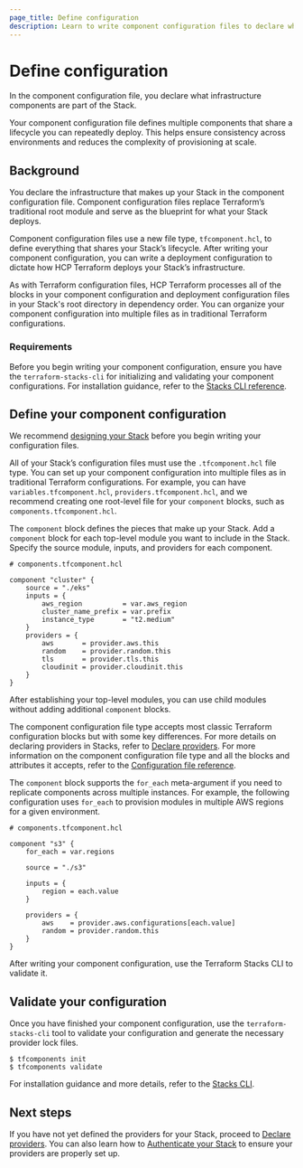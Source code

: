 ```yaml
---
page_title: Define configuration
description: Learn to write component configuration files to declare what infrastructure your Stack deploys.
---
```


# Define configuration

In the component configuration file, you declare what infrastructure components are part of the Stack.

Your component configuration file defines multiple components that share a lifecycle you can repeatedly deploy. This helps ensure consistency across environments and reduces the complexity of provisioning at scale.

## Background

You declare the infrastructure that makes up your Stack in the component configuration file. Component configuration files replace Terraform’s traditional root module and serve as the blueprint for what your Stack deploys.

Component configuration files use a new file type, `tfcomponent.hcl`, to define everything that shares your Stack’s lifecycle. After writing your component configuration, you can write a deployment configuration to dictate how HCP Terraform deploys your Stack’s infrastructure.

As with Terraform configuration files, HCP Terraform processes all of the blocks in your component configuration and deployment configuration files in your Stack's root directory in dependency order. You can organize your component configuration into multiple files as in traditional Terraform configurations.

### Requirements

Before you begin writing your component configuration, ensure you have the `terraform-stacks-cli` for initializing and validating your component configurations. For installation guidance, refer to the [Stacks CLI reference](/terraform/language/stacks/reference/tfcomponents-cli).

## Define your component configuration

We recommend [designing your Stack](/terraform/language/stacks/design) before you begin writing your configuration files.

All of your Stack’s configuration files must use the `.tfcomponent.hcl` file type. You can set up your component configuration into multiple files as in traditional Terraform configurations. For example, you can have `variables.tfcomponent.hcl`, `providers.tfcomponent.hcl`, and we recommend creating one root-level file for your `component` blocks, such as `components.tfcomponent.hcl`.

The `component` block defines the pieces that make up your Stack. Add a `component` block for each top-level module you want to include in the Stack. Specify the source module, inputs, and providers for each component.

```hcl
# components.tfcomponent.hcl

component "cluster" {
    source = "./eks"
    inputs = {
        aws_region          = var.aws_region
        cluster_name_prefix = var.prefix
        instance_type       = "t2.medium"
    }
    providers = {
        aws       = provider.aws.this
        random    = provider.random.this
        tls       = provider.tls.this
        cloudinit = provider.cloudinit.this
    }
}
```

After establishing your top-level modules, you can use child modules without adding additional `component` blocks.

The component configuration file type accepts most classic Terraform configuration blocks but with some key differences. For more details on declaring providers in Stacks, refer to [Declare providers](/terraform/language/stacks/component/declare-providers). For more information on the component configuration file type and all the blocks and attributes it accepts, refer to the [Configuration file reference](/terraform/language/stacks/reference/tfcomponent).

The `component` block supports the `for_each` meta-argument if you need to replicate components across multiple instances. For example, the following configuration uses `for_each` to provision modules in multiple AWS regions for a given environment.

```hcl
# components.tfcomponent.hcl

component "s3" {
    for_each = var.regions

    source = "./s3"

    inputs = {
        region = each.value
    }

    providers = {
        aws    = provider.aws.configurations[each.value]
        random = provider.random.this
    }
}
```

After writing your component configuration, use the Terraform Stacks CLI to validate it.

## Validate your configuration

Once you have finished your component configuration, use the `terraform-stacks-cli` tool to validate your configuration and generate the necessary provider lock files.

```shell-session
$ tfcomponents init
$ tfcomponents validate
```

For installation guidance and more details, refer to the [Stacks CLI](/terraform/language/stacks/reference/tfcomponents-cli).

## Next steps

If you have not yet defined the providers for your Stack, proceed to [Declare providers](/terraform/language/stacks/component/declare-providers). You can also learn how to [Authenticate your Stack](/terraform/language/stacks/deploy/authenticate) to ensure your providers are properly set up.
